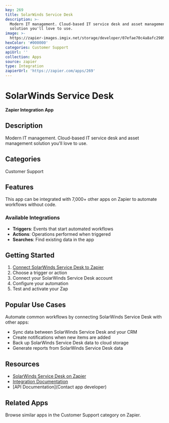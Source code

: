 ```yaml
---
key: 269
title: SolarWinds Service Desk
description: >-
  Modern IT management. Cloud-based IT service desk and asset management
  solution you'll love to use.
image: >-
  https://zapier-images.imgix.net/storage/developer/07efae70c4a8afc298926b5c9d7a7af9_3.png?auto=format%2Ccompress&ixlib=python-3.0.0&q=50
hexColor: '#000000'
categories: Customer Support
apiUrl: ''
collection: Apps
source: zapier
type: Integration
zapierUrl: 'https://zapier.com/apps/269'
---
```

# SolarWinds Service Desk

**Zapier Integration App**

## Description

Modern IT management. Cloud-based IT service desk and asset management solution you'll love to use.

## Categories

Customer Support

## Features

This app can be integrated with 7,000+ other apps on Zapier to automate workflows without code.

### Available Integrations

- **Triggers**: Events that start automated workflows
- **Actions**: Operations performed when triggered
- **Searches**: Find existing data in the app

## Getting Started

1. [Connect SolarWinds Service Desk to Zapier](https://zapier.com/apps/269)
2. Choose a trigger or action
3. Connect your SolarWinds Service Desk account
4. Configure your automation
5. Test and activate your Zap

## Popular Use Cases

Automate common workflows by connecting SolarWinds Service Desk with other apps:

- Sync data between SolarWinds Service Desk and your CRM
- Create notifications when new items are added
- Back up SolarWinds Service Desk data to cloud storage
- Generate reports from SolarWinds Service Desk data

## Resources

- [SolarWinds Service Desk on Zapier](https://zapier.com/apps/269)
- [Integration Documentation](https://zapier.com/apps/269/integrations)
- [API Documentation](Contact app developer)

## Related Apps

Browse similar apps in the Customer Support category on Zapier.
